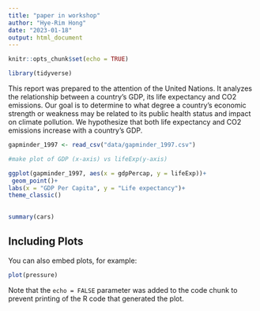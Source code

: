 ```yaml
---
title: "paper in workshop"
author: "Hye-Rim Hong"
date: "2023-01-18"
output: html_document
---
```


```r
knitr::opts_chunk$set(echo = TRUE)
```

```r
library(tidyverse)
```

This report was prepared to the attention of the United Nations. It analyzes the relationship between a country's GDP, its life expectancy and CO2 emissions. Our goal is to determine to what degree a country’s economic strength or weakness may be related to its public health status and impact on climate pollution. We hypothesize that both life expectancy and CO2 emissions increase with a country's GDP.

```r
gapminder_1997 <- read_csv("data/gapminder_1997.csv")

```
```r
#make plot of GDP (x-axis) vs lifeExp(y-axis)

ggplot(gapminder_1997, aes(x = gdpPercap, y = lifeExp))+
 geom_point()+
labs(x = "GDP Per Capita", y = "Life expectancy")+
theme_classic()
  

```


```r
summary(cars)
```

## Including Plots

You can also embed plots, for example:

```r
plot(pressure)
```

Note that the `echo = FALSE` parameter was added to the code chunk to prevent printing of the R code that generated the plot.
